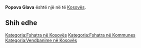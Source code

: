 {{Fshat në Kosovës
 | Emri                = Popova Glava
| srp_N_name = Popova Glava
| srp_N_FULL_NAME_RO = Popova Glava
| srp_N_FULL_NAME_ND_RO = Popova Glava
| srp_N_SORT_NAME_RG = POPOVAGLAVA
| srp_N_FULL_NAME_RG = Popova Glava
| srp_N_FULL_NAME_ND_RG = Popova Glava

 | Emri (Rasa dhanore) = 
 | Figura              = 
 | Shteti              = Kosovo
 | Komuna              = 
 | Kodi postar         = 
 | Sipërfaqja          = 

 | Popullsia           = 

 | Regj. i popullsisë  = 
 | Dend. e popullsisë  = 
 | Faqja zyrtare       = 
 <!--- Koordinatat ----> 
 | Gjerësia            = 42.251389
 | Gjatësia            = 20.910556
 | Lartësia            = 
}}
'''Popova Glava''' është një [[]] në [[]] të [[Kosovës]].

<!-- == Gjeografia == -->
<!-- == Historia == -->
<!-- == Demografia == -->
== Shih edhe ==
{{Komuna }}
{{Kosovo-Administrata-Cung}}

[[Kategoria:Fshatra në Kosovës]]
[[Kategoria:Fshatra në Kommunes ]]
[[Kategoria:Vendbanime në Kosovës]]